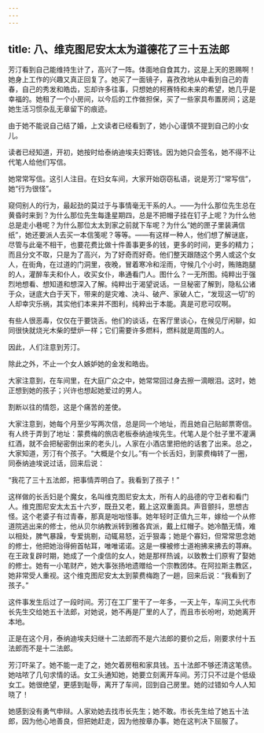 ```yaml
---
---
---
```

title: 八、维克图尼安太太为道德花了三十五法郎
---




芳汀看到自己能维持生计了，高兴了一阵。体面地自食其力，这是上天的恩赐啊！她身上工作的兴趣又真正回复了。她买了一面镜子，喜孜孜地从中看到自己的青春，自己的秀发和皓齿，忘却许多往事，只想她的柯赛特和未来的希望，她几乎是幸福的。她租了一个小房间，以今后的工作做担保，买了一些家具布置房间；这是她生活习惯杂乱无章留下的痕迹。

由于她不能说自己结了婚，上文读者已经看到了，她小心谨慎不提到自己的小女儿。

读者已经知道，开初，她按时给泰纳迪埃夫妇寄钱。因为她只会签名，她不得不让代笔人给他们写信。

她常常写信。这引人注目。在妇女车间，大家开始窃窃私语，说是芳汀“常写信”，她“行为很怪”。

窥伺别人的行为，最起劲的莫过于与事情毫无干系的人。——为什么那位先生总在黄昏时来到？为什么那位先生每逢星期四，总是不把帽子挂在钉子上呢？为什么他总是走小巷呢？为什么那位太太到家之前就下车呢？为什么“她的匣子里装满信纸”，她还要派人去买一本信笺呢？等等。——有这样一种人，他们想了解谜底，尽管与此毫不相干，也要花费比做十件善事更多的钱，更多的时间，更多的精力；而且分文不取，只是为了高兴，为了好奇而好奇。他们整天跟随这个男人或这个女人，在街角，在过道的门洞里，夜晚，冒着寒冷和淫雨，守候几个小时，贿赂跑腿的人，灌醉车夫和仆人，收买女仆，串通看门人。图什么？一无所图。纯粹出于强烈地想看、想知道和想深入了解。纯粹出于渴望说话。一旦秘密了解到，隐私公诸于众，谜底大白于天下，带来的是灾难、决斗、破产、家破人亡，“发现这一切”的人却幸灾乐祸，其实他们本来并不图利，纯粹出于本能。真是可悲可叹啊。

有些人很恶毒，仅仅在于要饶舌。他们的谈话，在客厅里谈心，在候见厅闲聊，如同很快就烧光木柴的壁炉一样；它们需要许多燃料，燃料就是周围的人。

因此，人们注意到芳汀。

除此之外，不止一个女人嫉妒她的金发和皓齿。

大家注意到，在车间里，在大庭广众之中，她常常回过身去擦一滴眼泪。这时，她正想到她的孩子；兴许也想起她爱过的男人。

割断以往的情怨，这是个痛苦的差使。

大家注意到，她每个月至少写两次信，总是同一个地址，而且她自己贴邮票寄信。有人终于弄到了地址：蒙费梅的旅店老板泰纳迪埃先生。代笔人是个肚子里不灌满红酒，就不会把秘密倒出来的老头儿，人家在小酒店里把他的话套了出来。总之，大家知道，芳汀有个孩子。“大概是个女儿。”有一个长舌妇，到蒙费梅转了一圈，同泰纳迪埃说过话，回来后说：

“我花了三十五法郎，把事情弄明白了。我看到了孩子！”

这样做的长舌妇是个魔女，名叫维克图尼安太太，所有人的品德的守卫者和看门人。维克图尼安太太五十六岁，既丑又老，戴上这双重面具。声音颤抖，思想古怪。这个老婆子有过青春，那真是咄咄怪事。她年轻时正值九三年，嫁给一个从修道院逃出来的修士，他从贝尔纳教派转到雅各宾派，戴上红帽子。她冷酷无情，难以相处，脾气暴躁，专爱挑剔，动辄易怒，近乎狠毒；她是个寡妇，但常常思念她的修士，他把她治得俯首帖耳，唯唯诺诺。这是一棵被修士道袍拂来拂去的荨麻。在王政复辟时期，她成了一个虔信的女人，她是那样热诚，以致教士们原宥了娶她的修士。她有一小笔财产，她大事张扬地遗赠给一个宗教团体。在阿拉斯主教区，她非常受人重视。这个维克图尼安太太到蒙费梅跑了一趟，回来后说：“我看到了孩子。”

这件事发生后过了一段时间。芳汀在工厂里干了一年多，一天上午，车间工头代市长先生交给她五十法郎，对她说，她不再是厂里的人了，而且市长吩咐，劝她离开本地。

正是在这个月，泰纳迪埃夫妇继十二法郎而不是六法郎的要价之后，刚要求付十五法郎而不是十二法郎。

芳汀吓呆了。她不能一走了之，她欠着房租和家具钱。五十法郎不够还清这笔债。她咕哝了几句求情的话。女工头通知她，她要立刻离开车间。芳汀只不过是个低级女工。她很绝望，更感到耻辱，离开了车间，回到自己房里。她的过错如今人人知晓了！

她感到没有勇气申辩。人家劝她去找市长先生；她不敢。市长先生给了她五十法郎，因为他心地善良，但把她赶走，因为他按章办事。她在这判决下屈服了。